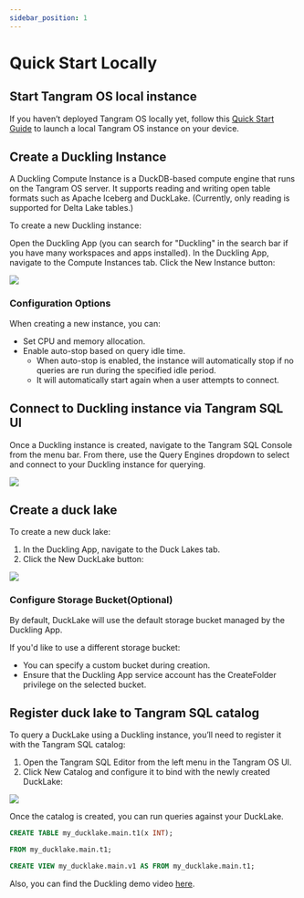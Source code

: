```yaml
---
sidebar_position: 1
---
```



# Quick Start Locally

## Start Tangram OS local instance

If you haven’t deployed Tangram OS locally yet, follow this [Quick Start Guide](https://docs.tangram-os.ai/tutorial-get-started/quick-start) to launch a local Tangram OS instance on your device.

## Create a Duckling Instance
A Duckling Compute Instance is a DuckDB-based compute engine that runs on the Tangram OS server. It supports reading and writing open table formats such as Apache Iceberg and DuckLake. (Currently, only reading is supported for Delta Lake tables.)

To create a new Duckling instance:

Open the Duckling App (you can search for "Duckling" in the search bar if you have many workspaces and apps installed).
In the Duckling App, navigate to the Compute Instances tab.
Click the New Instance button:
<div style={{ display: "flex", justifyContent: "center" }}>
  <img src={CreateDucklingInstance} width={"100%"} />
</div>

### Configuration Options
When creating a new instance, you can:
* Set CPU and memory allocation.
* Enable auto-stop based on query idle time.
  - When auto-stop is enabled, the instance will automatically stop if no queries are run during the specified idle period.
  - It will automatically start again when a user attempts to connect.


## Connect to Duckling instance via Tangram SQL UI

Once a Duckling instance is created, navigate to the Tangram SQL Console from the menu bar. From there, use the Query Engines dropdown to select and connect to your Duckling instance for querying.

<div style={{ display: "flex", justifyContent: "center" }}>
  <img src={ConnectToDucklingInstance} width={"100%"} />
</div>


## Create a duck lake

To create a new duck lake:

1. In the Duckling App, navigate to the Duck Lakes tab.
2. Click the New DuckLake button:

<div style={{ display: "flex", justifyContent: "center" }}>
  <img src={CreateDuckLake} width={"100%"} />
</div>

### Configure Storage Bucket(Optional)

By default, DuckLake will use the default storage bucket managed by the Duckling App.

If you'd like to use a different storage bucket:
* You can specify a custom bucket during creation.
* Ensure that the Duckling App service account has the CreateFolder privilege on the selected bucket.


## Register duck lake to Tangram SQL catalog
To query a DuckLake using a Duckling instance, you’ll need to register it with the Tangram SQL catalog:

1. Open the Tangram SQL Editor from the left menu in the Tangram OS UI.
2. Click New Catalog and configure it to bind with the newly created DuckLake:


<div style={{ display: "flex", justifyContent: "center" }}>
  <img src={RegisterDuckLakeCatalog} width={"100%"} />
</div>


Once the catalog is created, you can run queries against your DuckLake.

```sql
CREATE TABLE my_ducklake.main.t1(x INT);

FROM my_ducklake.main.t1;

CREATE VIEW my_ducklake.main.v1 AS FROM my_ducklake.main.t1;

```

Also, you can find the Duckling demo video [here](https://www.youtube.com/watch?v=C6GoEoRBGuw).